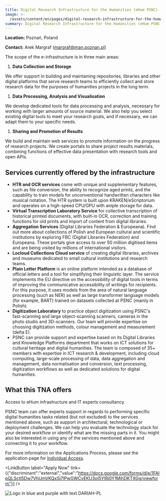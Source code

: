 ```yaml
---
title: Digital Research Infrastructure for the Humanities (eHum PSNC)
image: >-
  /assets/content/en/pages/digital-research-infrastructure-for-the-humanities-poznan-poland/image.jpg
summary: Digital Research Infrastructure for the Humanities (eHum PSNC)
---
```

**Location:** Poznań, Poland

**Contact:** Arek Margraf ([margraf@man.poznan.pl](mailto:margraf@man.poznan.pl))

The scope of the e-infrastructure is in three main areas:

1. **Data Collection and Storage**

We offer support in building and maintaining repositories, libraries and other digital
platforms that serve research teams to efficiently collect and store research data for the
purposes of humanities projects in the long term.

1. **Data Processing, Analysis and Visualisation**

We develop dedicated tools for data processing and analysis, necessary for working with larger
amounts of source material. We also help you select existing digital tools to meet your
research goals, and if necessary, we can adapt them to your specific needs.

1. **Sharing and Promotion of Results**

We build and maintain web services to promote information on the progress of research
projects. We create portals to share project results materials, combining functions of
effective data presentation with research tools and open APIs.

## Services currently offered by the infrastructure

* **HTR and OCR services** come with unique and supplementary features, such as file conversion,
  the ability to recognize aged prints, and the capability to train models for unconventional
  handwritten characters like musical notation. The HTR system is built upon KRAKEN/eScriptorium
  and operates on a high-speed CPU/GPU with ample storage for data.
* **Virtual Transcription Laboratory Service** for collective transcription of historical printed
  documents, with built-in OCR, correction and training functions for old prints and import of
  content from digital libraries.
* **Aggregation Services** (Digital Libraries Federation & Europeana). Find out more about
  collections of Polish and European cultural and scientific institutions by exploring FBC
  (Digital Libraries Federation) and Europeana. These portals give access to over 50 million
  digitised items and are being visited by millions of international visitors.
* **Locloud Collections Cloud service** of creating digital libraries, archives and
  museums dedicated to small cultural institutions and research teams.
* **Plain Letter Platform** is an online platform intended as a database of official letters and a
  tool for simplifying their linguistic layer. The service implements the EU directive on the
  accessibility of digital tools in terms of improving the communicative accessibility of writings
  for recipients. For this purpose, it uses models from the area of natural language processing
  (such as NER) as well as large transformer language models (for example, BART) trained on
  datasets collected at PSNC (mainly in Polish).
* **Digitization Laboratory** to practice object digitization using PSNC's fast-scanning and large
  object-scanning scanners, cameras in the photo studio and 3D-scanners. Our team will provide
  expertise on choosing digitization methods, colour management and measurement (delta E).
* PSNC can provide support and expertise based on its Digital Libraries and Knowledge Platforms
  department that works on ICT solutions for cultural heritage and digital humanities. The team is
  composed of 35+ members with expertise in ICT research & development, including cloud computing,
  large-scale processing of data, data aggregation and management, data normalisation and
  conversion, text processing, digitization workflows as well as dedicated solutions for digital
  humanities.

## What this TNA offers

Access to eHum infrastructure and IT experts consultancy.

PSNC team can offer experts support in regards to performing specific digital humanities tasks
related (but not excluded) to the services mentioned above, such as support in architectural,
technological or deployment challenges. We can help you evaluate the technology stack for your
desired workflow or identify what are the missing parts in it. You might also be interested in using
any of the services mentioned above and connecting it to your workflow.

For more information on the Applications Process, please see the application page for [Individual Access](https://atrium-research.eu/transnational-access-scheme-application-process-indiviudal-access).&#x20;

<LinkButton label="Apply Now" link={{"discriminant":"external","value":"https://docs.google.com/forms/d/e/1FAIpQLSctI5Dw7VhUmVKQxSj7lPwGWCvEKU3oI5YlRi0Y1MihDKTXGg/viewform"}} />

![Logo in blue and purple with text DARIAH-PL](/assets/content/en/pages/digital-research-infrastructure-for-the-humanities-poznan-poland/logo.png)
